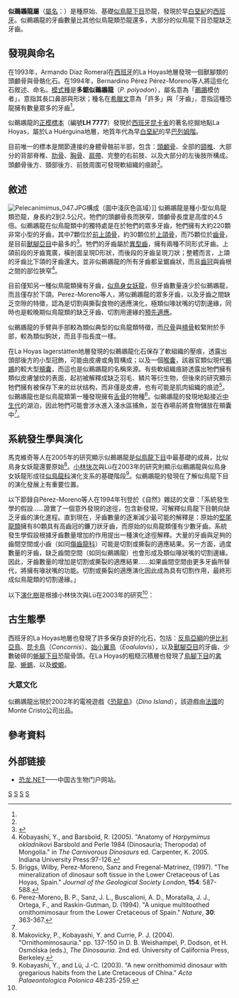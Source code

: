 {{Automatic Taxobox
| taxon = Pelecanimimus
| fossil_range = [[白堊紀|白堊紀]]前期，{{fossil_range|130}}
| image = Pelecanimimus reconstruction 2019.jpg
| image_width = 260px
| image_caption = 似鵜鶘龍與人類的體型比較
| authority = Perez-Moreno ''et al.'', 1994
| type_species = '''多鋸似鵜鶘龍<br>''Pelecanimimus polyodon'''''
| type_species_authority = Perez-Moreno ''et al.'', 1994 
}}

'''似鵜鶘龍屬'''（[[學名|屬名]]：{{lang|la|''Pelecanimimus''}}）是種原始、基礎[[似鳥龍下目|似鳥龍下目]]恐龍，發現於早[[白堊紀|白堊紀]]的[[西班牙|西班牙]]。似鵜鶘龍的牙齒數量比其他似鳥龍類恐龍還多，大部分的似鳥龍下目恐龍缺乏牙齒。

== 發現與命名 ==
在1993年，Armando Díaz Romeral在[[西班牙|西班牙]]的La Hoyas地層發現一個獸腳類的頭顱骨與骨骼化石。在1994年，Bernardino Pérez Pérez-Moreno等人將這些化石敘述、命名。[[模式種|模式種]]是'''多鋸似鵜鶘龍'''（''P. polyodon''），屬名意為「[[鵜鶘|鵜鶘]]模仿者」，意指其長口鼻部與形狀；種名在[[希臘文|希臘文]]意為「許多」與「牙齒」，意指這種恐龍擁有數量眾多的牙齒<ref name="perez=morenoetal1994"/>。

似鵜鶘龍的[[正模標本|正模標本]]（編號'''LH 7777'''）發現於[[西班牙|西班牙]][[昆卡省|昆卡省]]的著名挖掘地點La Hoyas，屬於La Huérguina地層，地質年代為早[[白堊紀|白堊紀]]的早[[巴列姆階|巴列姆階]]。

目前唯一的標本是關節連接的身體骨骼前半部，包含：[[頭顱骨|頭顱骨]]、全部的[[頸椎|頸椎]]、大部分的背部脊椎、[[肋骨|肋骨]]、[[胸骨|胸骨]]、[[胸帶|肩帶]]、完整的右前肢、以及大部分的左後肢所構成。頭顱骨後方、頸部後方、前肢周圍可發現軟組織的痕跡<ref name="perez=morenoetal1994"/>。

== 敘述 ==
[[File:Pelecanimimus_047.JPG|thumb]]構成（圖中淺灰色區域）]] 
似鵜鶘龍是種小型似鳥龍類恐龍，身長約2到2.5公尺。牠們的頭顱骨長而狹窄，頭顱骨長度是高度的4.5倍。似鵜鶘龍在似鳥龍類中的獨特處是在於牠們的眾多牙齒，牠們擁有大約220顆非常小型的牙齒，其中7顆位於[[前上頜骨|前上頜骨]]，約30顆位於[[上頜骨|上頜骨]]，而75顆位於[[齒骨|齒骨]]，是目前[[獸腳亞目|獸腳亞目]]中最多的<ref name="Lambert2002">{{cite book|author=David Lambert, Darren Naish, Elizabeth Wyse|year=2002|title=Encyclopedia of Dinosaurs and Prehistoric Life|publisher= Dorling Kindersley Publishers Ltd}}</ref>。牠們的牙齒屬於[[異型齒|異型齒]]，擁有兩種不同形式牙齒。上頜前段的牙齒寬廣，橫剖面呈現D形狀，而後段的牙齒呈現刀狀；整體而言，上頜的牙齒比下頜的牙齒還大。並非似鵜鶘龍的所有牙齒都呈鋸齒狀，而且[[齒冠|齒冠]]與齒根之間的部位狹窄<ref name="kobayashi&barsbold2005">Kobayashi, Y., and Barsbold, R. (2005). "Anatomy of ''Harpymimus okladnikovi'' Barsbold and Perle 1984 (Dinosauria; Theropoda) of Mongolia." in ''The Carnivorous Dinosaurs'' ed. Carpenter, K. 2005. Indiana University Press:97-126.</ref>。

目前僅知另一種似鳥龍類擁有牙齒，[[似鳥身女妖龍|似鳥身女妖龍]]，但牙齒數量遠少於似鵜鶘龍，而且僅存於下頜。Perez-Moreno等人，將似鵜鶘龍的眾多牙齒，以及牙齒之間缺乏空隙的特徵，認為是切割與撕裂食物的適應演化，極類似喙狀嘴的切割邊緣，同時也是較晚期似鳥龍類的缺乏牙齒、切割用邊緣的[[預先適應|預先適應]]。

似鵜鶘龍的手臂與手部較為類似典型的似鳥龍類特徵，而[[尺骨|尺骨]]與[[橈骨|橈骨]]較緊附於手部，較為類似鉤狀，而且手指長度一樣。

在La Hoyas lagerstätten地層發現的似鵜鶘龍化石保存了軟組織的壓痕，透露出頭部後方的小型冠飾，可能由皮膚或角質構成；以及一個[[喉囊|喉囊]]，該器官類似現代[[鵜鶘|鵜鶘]]的較大型[[頰囊|頰囊]]，而這也是似鵜鶘龍的名稱來源。有些軟組織痕跡透露出牠們擁有類似皮膚皱纹的表面，起初被解釋成缺乏羽毛、鳞片等衍生物，但後來的研究顯示牠們擁有被保存下来的丝状结构，而非僅是皮膚，也有可能是肌肉組織的痕迹<ref>Briggs, Wilby, Perez-Moreno, Sanz and Fregenal-Matrinez, (1997). "The mineralization of dinosaur soft tissue in the Lower Cretaceous of Las Hoyas, Spain." ''Journal of the Geological Society London'', '''154''': 587-588.</ref>。似鵜鶘龍也是似鳥龍類第一種發現擁有[[舌骨|舌骨]]的物種<ref name="perez=morenoetal1994">Perez-Moreno, B. P., Sanz, J. L., Buscalioni, A. D., Moratalla, J. J., Ortega, F., and Raskin-Gutman, D. (1994). "A unique multitoothed ornithomimosaur from the Lower Cretaceous of Spain." ''Nature'', '''30''': 363-367.</ref>。似鵜鶘龍的發現地點接近[[中生代|中生代]]的湖泊，因此牠們可能會涉水進入淺水區捕魚，並在吞嚥前將食物儲放在頰囊中<ref name="Lambert2002"/>。

== 系統發生學與演化 ==
馬克維奇等人在2005年的研究顯示似鵜鶘龍是[[似鳥龍下目|似鳥龍下目]]中最基礎的成員，比似鳥身女妖龍還要原始<ref name="makovickyetal2004">Makovicky, P., Kobayashi, Y. and Currie, P. J. (2004). "Ornithomimosauria." pp. 137-150 in D. B. Weishampel, P. Dodson, et H. Osmólska (eds.), ''The Dinosauria''. 2nd ed. University of California Press, Berkeley.</ref>。[[小林快次|小林快次]]與Lü在2003年的研究則顯示似鵜鶘龍與似鳥身女妖龍形成往[[似鳥龍科|似鳥龍科]]演化支系的基礎階段<ref name="kobayashi&lu2003">Kobayashi, Y., and Lü, J.-C. (2003). "A new ornithomimid dinosaur with gregarious habits from the Late Cretaceous of China." ''Acta Palaeontologica Polonica'' 48:235-259.</ref>。似鵜鶘龍的發現在了解似鳥龍下目的演化發展上有重要位置。

以下節錄自Pérez-Moreno等人在1994年刊登於《自然》雜誌的文章：「系統發生學的假設……證實了一個意外發現的途徑，包含新發現，可解釋似鳥龍下目朝向缺乏牙齒的演化進程。直到現在，牙齒數量的逐漸減少最可能的解釋是：原始的[[堅尾龍類|堅尾龍類]]擁有80顆具有高齒冠的鐮刀狀牙齒，而原始的似鳥龍類僅有少數牙齒。系統發生學假設根據牙齒數量增加的作用提出一種演化途徑解釋。大量的牙齒與足夠的齒間空間或小齒（如同[[傷齒龍科|傷齒龍科]]）可能是切割或撕裂的適應結果。另一方面，過度數量的牙齒，缺乏齒間空間（如同似鵜鶘龍）也會形成及類似喙狀嘴的切割邊緣。因此，牙齒數量的增加是切割或撕裂的適應結果……如果齒間空間由更多牙齒所替代，將擁有喙狀嘴的功能。切割或撕裂的適應演化因此成為具有切割作用，最終形成似鳥龍類的切割邊緣。」

以下[[演化樹|演化樹]]是根據小林快次與Lü在2003年的研究<ref name="kobayashi&lu2003"/>：

{{clade| style=font-size:100%;line-height:80%
|label1=[[似鳥龍下目|似鳥龍下目]] 
|1={{clade
   |1='''似鵜鶘龍'''
   |2={{clade
      |1=[[似鳥身女妖龍|似鳥身女妖龍]]
      |2={{clade
         |1=[[似金翅鳥龍|似金翅鳥龍]]
         |2=[[似鳥龍科|似鳥龍科]]
         }}
      }}
   }}
}}

==古生態學==
西班牙的La Hoyas地層也發現了許多保存良好的化石，包括：[[反鳥亞綱|反鳥亞綱]]的[[伊比利亞鳥|伊比利亞鳥]]、[[昆卡鳥|昆卡鳥]]（''Concornis''）、[[始小翼鳥|始小翼鳥]]（''Eoalulavis''），以及[[獸腳亞目|獸腳亞目]]的牙齒、少數破碎的[[蜥腳下目|蜥腳下目]]恐龍骨頭。在La Hoyas的粗糙沉積層也發現了[[鳥腳下目|鳥腳下目]]的[[禽龍|禽龍]]、[[蜥蜴|蜥蜴]]、以及[[蠑螈|蠑螈]]。

=== 大眾文化 ===
似鵜鶘龍出現於2002年的電視遊戲《[[恐龍島|恐龍島]]》（''Dino Island''），該遊戲由[[法國|法國]]的Monte Cristo公司出品。

== 參考資料 ==
{{reflist}}

== 外部链接 ==
*[https://web.archive.org/web/20170527222928/http://dinosaur.net.cn/ 恐龙.NET]——中国古生物门户网站。
{{獸腳亞目|O.}}
{{Taxonbar|from=Q134151}}

[[Category:下白堊紀恐龍|S]]
[[Category:歐洲恐龍|S]]
[[Category:似鳥龍下目|S]]
[[Category:有羽毛恐龍|S]]